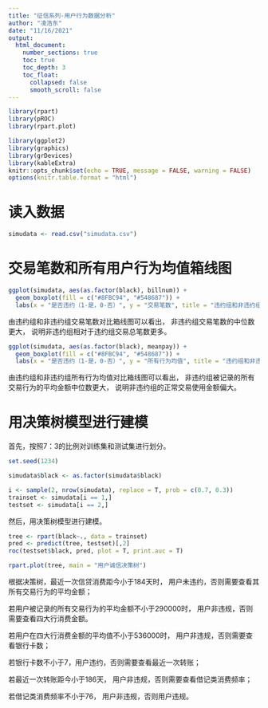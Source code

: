 ```yaml
---
title: "征信系列-用户行为数据分析"
author: "凌浩东"
date: "11/16/2021"
output: 
  html_document:
    number_sections: true
    toc: true
    toc_depth: 3
    toc_float:
      collapsed: false
      smooth_scroll: false
---
```


```r
library(rpart)
library(pROC)
library(rpart.plot)

library(ggplot2)
library(graphics)
library(grDevices)
library(kableExtra)
knitr::opts_chunk$set(echo = TRUE, message = FALSE, warning = FALSE)
options(knitr.table.format = "html")
```

# 读入数据

```r
simudata <- read.csv("simudata.csv")
```

# 交易笔数和所有用户行为均值箱线图

```r
ggplot(simudata, aes(as.factor(black), billnum)) + 
  geom_boxplot(fill = c("#8FBC94", "#548687")) + 
  labs(x = "是否违约（1-是，0-否）", y = "交易笔数", title = "违约组和非违约组交易笔数对比箱线图")
```

由违约组和非违约组交易笔数对比箱线图可以看出，
非违约组交易笔数的中位数更大，
说明非违约组相对于违约组交易总笔数更多。

```r
ggplot(simudata, aes(as.factor(black), meanpay)) + 
  geom_boxplot(fill = c("#8FBC94", "#548687")) + 
  labs(x = "是否违约（1-是，0-否）", y = "所有行为均值", title = "违约组和非违约组所有行为均值对比箱线图")
```

由违约组和非违约组所有行为均值对比箱线图可以看出，
非违约组被记录的所有交易行为的平均金额中位数更大，
说明非违约组的正常交易使用金额偏大。


# 用决策树模型进行建模

首先，按照7：3的比例对训练集和测试集进行划分。


```r
set.seed(1234)

simudata$black <- as.factor(simudata$black)

i <- sample(2, nrow(simudata), replace = T, prob = c(0.7, 0.3))
trainset <- simudata[i == 1,]
testset <- simudata[i == 2,]
```

然后，用决策树模型进行建模。

```r
tree <- rpart(black~., data = trainset)
pred <- predict(tree, testset)[,2]
roc(testset$black, pred, plot = T, print.auc = T)
```

```r
rpart.plot(tree, main = "用户诚信决策树")
```

根据决策树，最近一次信贷消费距今小于184天时，
用户未违约，否则需要查看其所有交易行为的平均金额；

若用户被记录的所有交易行为的平均金额不小于290000时，
用户非违规，否则需要查看四大行消费金额。

若用户在四大行消费金额的平均值不小于536000时，
用户非违规，否则需要查看银行卡数；

若银行卡数不小于7，用户违约，否则需要查看最近一次转账；

若最近一次转账距今小于186天，
用户非违规，否则需要查看借记类消费频率；

若借记类消费频率不小于76，
用户非违规，否则用户违规。







